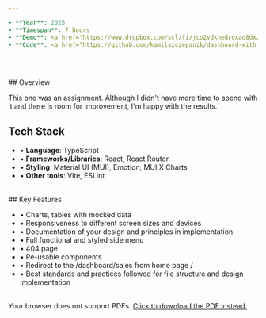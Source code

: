 ```yaml
---

- **Year**: 2025
- **Timespan**: 7 hours
- **Demo**: <a href="https://www.dropbox.com/scl/fi/jco2vdkhedrqxad8dxzo0/TangerineDigitalAssignmentDemo.mov?rlkey=e48xuxgfrbden3xd5zjs5h1l4&st=3y2mzetk&dl=0" target="_blank">Link to video on dropbox</a>
- **Code**: <a href="https://github.com/kamilszczepanik/dashboard-with-charts" target="_blank">https://github.com/kamilszczepanik/dashboard-with-charts</a>

---
```


<br />
## Overview

This one was an assignment. Although I didn't have more time to spend with it and there is room for improvement, I'm happy with the results.

## Tech Stack

- • **Language**: TypeScript
- • **Frameworks/Libraries**: React, React Router
- • **Styling**: Material UI (MUI), Emotion, MUI X Charts
- • **Other tools**: Vite, ESLint

<br />
## Key Features

- • Charts, tables with mocked data
- • Responsiveness to different screen sizes and devices
- • Documentation of your design and principles in implementation
- • Full functional and styled side menu
- • 404 page
- • Re-usable components
- • Redirect to the /dashboard/sales from home page /
- • Best standards and practices followed for file structure and design implementation

<br />

<div style={{ display: "flex", justifyContent: "center", margin: "0 0 24px" }}>
  <object
    data="/images/dashboard-design-implementation/Tangerine-Digital-High-Level-Front-End-Interview-Task.pdf"
    type="application/pdf"
    style={{
      width: "100%",
      height: "500px",
      borderRadius: "8px",
    }}
  >
    <span>
      Your browser does not support PDFs.
      <a
        href="/images/dashboard-design-implementation/Tangerine-Digital-High-Level-Front-End-Interview-Task.pdf"
        target="_blank"
      >
        Click to download the PDF instead.
      </a>
    </span>
  </object>
</div>

